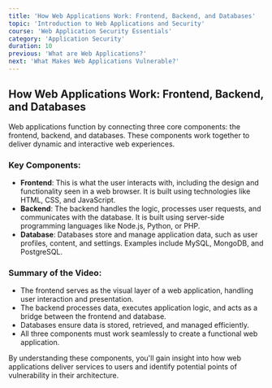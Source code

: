 ```yaml
---
title: 'How Web Applications Work: Frontend, Backend, and Databases'
topic: 'Introduction to Web Applications and Security'
course: 'Web Application Security Essentials'
category: 'Application Security'
duration: 10
previous: 'What are Web Applications?'
next: 'What Makes Web Applications Vulnerable?'
---
```


<CourseVideo
  course="Web Application Security Essentials"
  topic="Introduction to Web Applications and Security"
  title="How Web Applications Work: Frontend, Backend, and Databases"
  src="https://www.youtube.com/embed/7W7nRZ6OLtE"
  previous="What are Web Applications?"
  next="What Makes Web Applications Vulnerable?"
/>

## How Web Applications Work: Frontend, Backend, and Databases

Web applications function by connecting three core components: the frontend, backend, and databases. These components work together to deliver dynamic and interactive web experiences.

### Key Components:

- **Frontend**: This is what the user interacts with, including the design and functionality seen in a web browser. It is built using technologies like HTML, CSS, and JavaScript.
- **Backend**: The backend handles the logic, processes user requests, and communicates with the database. It is built using server-side programming languages like Node.js, Python, or PHP.
- **Database**: Databases store and manage application data, such as user profiles, content, and settings. Examples include MySQL, MongoDB, and PostgreSQL.

### Summary of the Video:

- The frontend serves as the visual layer of a web application, handling user interaction and presentation.
- The backend processes data, executes application logic, and acts as a bridge between the frontend and database.
- Databases ensure data is stored, retrieved, and managed efficiently.
- All three components must work seamlessly to create a functional web application.

By understanding these components, you'll gain insight into how web applications deliver services to users and identify potential points of vulnerability in their architecture.
